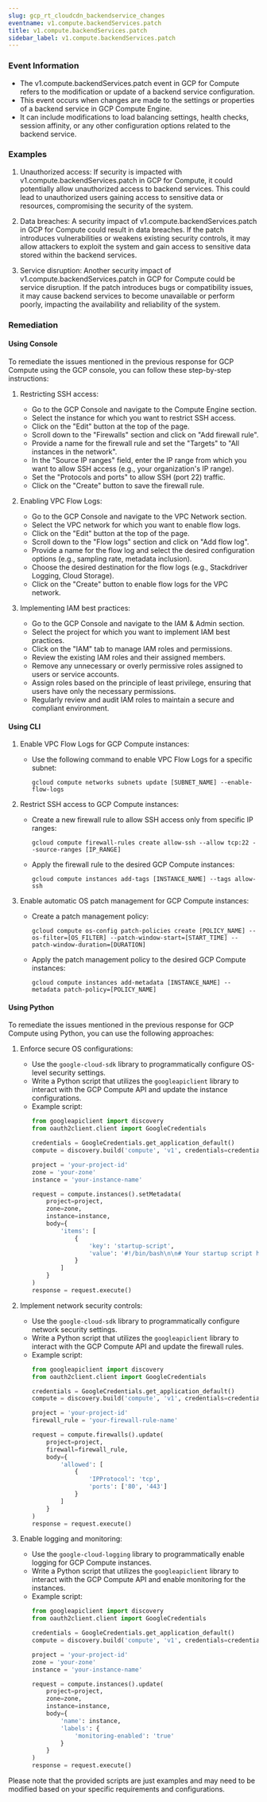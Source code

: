 ```yaml
--- 
slug: gcp_rt_cloudcdn_backendservice_changes
eventname: v1.compute.backendServices.patch
title: v1.compute.backendServices.patch
sidebar_label: v1.compute.backendServices.patch
---
```

                       


### Event Information

- The v1.compute.backendServices.patch event in GCP for Compute refers to the modification or update of a backend service configuration.
- This event occurs when changes are made to the settings or properties of a backend service in GCP Compute Engine.
- It can include modifications to load balancing settings, health checks, session affinity, or any other configuration options related to the backend service.


### Examples

1. Unauthorized access: If security is impacted with v1.compute.backendServices.patch in GCP for Compute, it could potentially allow unauthorized access to backend services. This could lead to unauthorized users gaining access to sensitive data or resources, compromising the security of the system.

2. Data breaches: A security impact of v1.compute.backendServices.patch in GCP for Compute could result in data breaches. If the patch introduces vulnerabilities or weakens existing security controls, it may allow attackers to exploit the system and gain access to sensitive data stored within the backend services.

3. Service disruption: Another security impact of v1.compute.backendServices.patch in GCP for Compute could be service disruption. If the patch introduces bugs or compatibility issues, it may cause backend services to become unavailable or perform poorly, impacting the availability and reliability of the system.

### Remediation

#### Using Console

To remediate the issues mentioned in the previous response for GCP Compute using the GCP console, you can follow these step-by-step instructions:

1. Restricting SSH access:
   - Go to the GCP Console and navigate to the Compute Engine section.
   - Select the instance for which you want to restrict SSH access.
   - Click on the "Edit" button at the top of the page.
   - Scroll down to the "Firewalls" section and click on "Add firewall rule".
   - Provide a name for the firewall rule and set the "Targets" to "All instances in the network".
   - In the "Source IP ranges" field, enter the IP range from which you want to allow SSH access (e.g., your organization's IP range).
   - Set the "Protocols and ports" to allow SSH (port 22) traffic.
   - Click on the "Create" button to save the firewall rule.

2. Enabling VPC Flow Logs:
   - Go to the GCP Console and navigate to the VPC Network section.
   - Select the VPC network for which you want to enable flow logs.
   - Click on the "Edit" button at the top of the page.
   - Scroll down to the "Flow logs" section and click on "Add flow log".
   - Provide a name for the flow log and select the desired configuration options (e.g., sampling rate, metadata inclusion).
   - Choose the desired destination for the flow logs (e.g., Stackdriver Logging, Cloud Storage).
   - Click on the "Create" button to enable flow logs for the VPC network.

3. Implementing IAM best practices:
   - Go to the GCP Console and navigate to the IAM & Admin section.
   - Select the project for which you want to implement IAM best practices.
   - Click on the "IAM" tab to manage IAM roles and permissions.
   - Review the existing IAM roles and their assigned members.
   - Remove any unnecessary or overly permissive roles assigned to users or service accounts.
   - Assign roles based on the principle of least privilege, ensuring that users have only the necessary permissions.
   - Regularly review and audit IAM roles to maintain a secure and compliant environment.

#### Using CLI

1. Enable VPC Flow Logs for GCP Compute instances:
   - Use the following command to enable VPC Flow Logs for a specific subnet:
     ```
     gcloud compute networks subnets update [SUBNET_NAME] --enable-flow-logs
     ```

2. Restrict SSH access to GCP Compute instances:
   - Create a new firewall rule to allow SSH access only from specific IP ranges:
     ```
     gcloud compute firewall-rules create allow-ssh --allow tcp:22 --source-ranges [IP_RANGE]
     ```
   - Apply the firewall rule to the desired GCP Compute instances:
     ```
     gcloud compute instances add-tags [INSTANCE_NAME] --tags allow-ssh
     ```

3. Enable automatic OS patch management for GCP Compute instances:
   - Create a patch management policy:
     ```
     gcloud compute os-config patch-policies create [POLICY_NAME] --os-filter=[OS_FILTER] --patch-window-start=[START_TIME] --patch-window-duration=[DURATION]
     ```
   - Apply the patch management policy to the desired GCP Compute instances:
     ```
     gcloud compute instances add-metadata [INSTANCE_NAME] --metadata patch-policy=[POLICY_NAME]
     ```

#### Using Python

To remediate the issues mentioned in the previous response for GCP Compute using Python, you can use the following approaches:

1. Enforce secure OS configurations:
   - Use the `google-cloud-sdk` library to programmatically configure OS-level security settings.
   - Write a Python script that utilizes the `googleapiclient` library to interact with the GCP Compute API and update the instance configurations.
   - Example script:
     ```python
     from googleapiclient import discovery
     from oauth2client.client import GoogleCredentials

     credentials = GoogleCredentials.get_application_default()
     compute = discovery.build('compute', 'v1', credentials=credentials)

     project = 'your-project-id'
     zone = 'your-zone'
     instance = 'your-instance-name'

     request = compute.instances().setMetadata(
         project=project,
         zone=zone,
         instance=instance,
         body={
             'items': [
                 {
                     'key': 'startup-script',
                     'value': '#!/bin/bash\n\n# Your startup script here'
                 }
             ]
         }
     )
     response = request.execute()
     ```

2. Implement network security controls:
   - Use the `google-cloud-sdk` library to programmatically configure network security settings.
   - Write a Python script that utilizes the `googleapiclient` library to interact with the GCP Compute API and update the firewall rules.
   - Example script:
     ```python
     from googleapiclient import discovery
     from oauth2client.client import GoogleCredentials

     credentials = GoogleCredentials.get_application_default()
     compute = discovery.build('compute', 'v1', credentials=credentials)

     project = 'your-project-id'
     firewall_rule = 'your-firewall-rule-name'

     request = compute.firewalls().update(
         project=project,
         firewall=firewall_rule,
         body={
             'allowed': [
                 {
                     'IPProtocol': 'tcp',
                     'ports': ['80', '443']
                 }
             ]
         }
     )
     response = request.execute()
     ```

3. Enable logging and monitoring:
   - Use the `google-cloud-logging` library to programmatically enable logging for GCP Compute instances.
   - Write a Python script that utilizes the `googleapiclient` library to interact with the GCP Compute API and enable monitoring for the instances.
   - Example script:
     ```python
     from googleapiclient import discovery
     from oauth2client.client import GoogleCredentials

     credentials = GoogleCredentials.get_application_default()
     compute = discovery.build('compute', 'v1', credentials=credentials)

     project = 'your-project-id'
     zone = 'your-zone'
     instance = 'your-instance-name'

     request = compute.instances().update(
         project=project,
         zone=zone,
         instance=instance,
         body={
             'name': instance,
             'labels': {
                 'monitoring-enabled': 'true'
             }
         }
     )
     response = request.execute()
     ```

Please note that the provided scripts are just examples and may need to be modified based on your specific requirements and configurations.

 